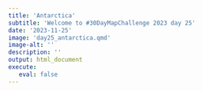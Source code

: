 ```yaml
---
title: 'Antarctica'
subtitle: 'Welcome to #30DayMapChallenge 2023 day 25'
date: '2023-11-25'
image: 'day25_antarctica.qmd'
image-alt: ''
description: ''
output: html_document
execute: 
   eval: false
---
```

